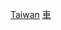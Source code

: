 {{Catnav|頁面分類|人类社会|文化|体育|运动员}}
{{Catnav|頁面分類|人类社会|文化|体育|賽車}}

[[Category:各國賽車手|Taiwan]]
[[Category:臺灣各類體育人物|車]]